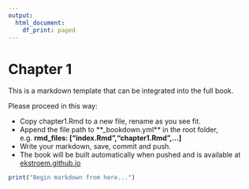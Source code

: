```yaml
---
output:
  html_document:
    df_print: paged
---
```


# Chapter 1 

This is a markdown template that can be integrated into the full book.

Please proceed in this way:

* Copy chapter1.Rmd to a new file, rename as you see fit.
* Append the file path to **_bookdown.yml** in the root folder, e.g. **rmd_files: ["index.Rmd","chapter1.Rmd",...]**
* Write your markdown, save, commit and push.
* The book will be built automatically when pushed and is available at [ekstroem.github.io](https://ekstroem.github.io/UEFA2020-prediction-competition/)

```r

print("Begin markdown from here...")

```
